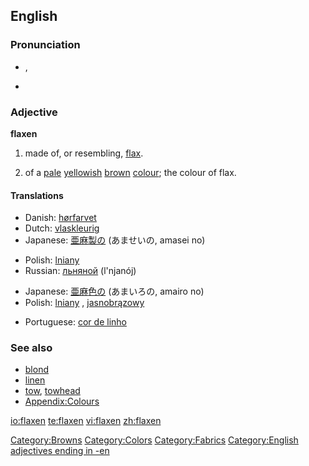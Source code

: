 ==English==

===Pronunciation===
* {{IPA|/ˈflæk.sən/}}, {{SAMPA|/"fl{k.s@n/}}
* {{rhymes|æksən}}

===Adjective===
'''flaxen'''

# made of, or resembling, [[flax]].
# {{colour}} of a [[pale]] [[yellow]]ish [[brown]] [[colour]]; the colour of flax.
#: {{color panel|C2B280}}

====Translations====
{{trans-top|material}}
* Danish: [[hørfarvet]]
* Dutch: [[vlaskleurig]]
* Japanese: [[亜麻]][[製]]の (あませいの, amasei no)
{{trans-mid}}
* Polish: [[lniany]] {{m}}
* Russian: [[льняной]] (l'njanój)
{{trans-bottom}}

{{trans-top|colour}}
* Japanese: [[亜麻]][[色]]の (あまいろの, amairo no)
* Polish: [[lniany]] {{m}}, [[jasnobrązowy]] {{m}}
{{trans-mid}}
* Portuguese: [[cor de linho]] {{f}}
{{trans-bottom}}

===See also===
* [[blond]]
* [[linen]]
* [[tow]], [[towhead]]
* [[Appendix:Colours]]

[[Category:Browns]]
[[Category:Colors]]
[[Category:Fabrics]]
[[Category:English adjectives ending in -en]]


[[io:flaxen]]
[[te:flaxen]]
[[vi:flaxen]]
[[zh:flaxen]]